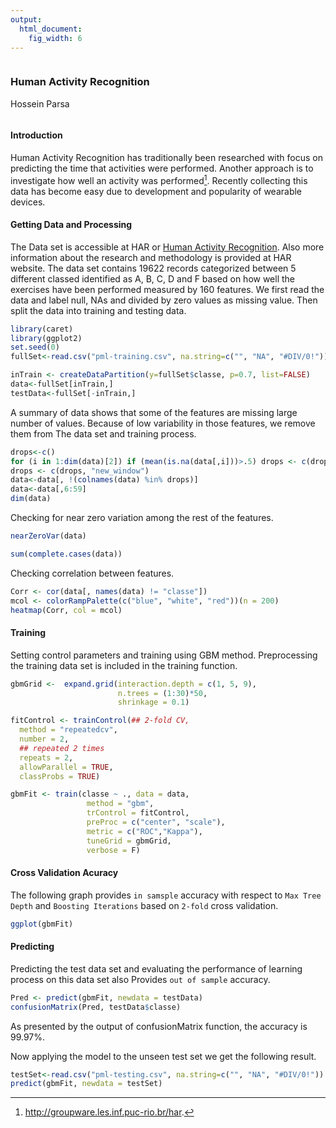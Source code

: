 ```yaml
---
output:
  html_document:
    fig_width: 6
--- 
```

```
```

### Human Activity Recognition 


Hossein Parsa
```
```

#### Introduction

Human Activity Recognition has traditionally been researched with focus on predicting the time that activities were performed. Another approach is to investigate how well an activity was performed[^1]. Recently collecting this data has become easy due to development and popularity of wearable devices. 

#### Getting Data and Processing

The Data set is accessible at HAR or [Human Activity Recognition](http://groupware.les.inf.puc-rio.br/har). Also more information about the research and methodology is provided at HAR website. The data set contains 19622 records categorized between 5 different classed identified as A, B, C, D and F based on how well the exercises have been performed measured by 160 features. We first read the data and label null, NAs and divided by zero values as missing value. Then split the data into training and testing data.


```r
library(caret)
library(ggplot2)
set.seed(0)
fullSet<-read.csv("pml-training.csv", na.string=c("", "NA", "#DIV/0!"))

inTrain <- createDataPartition(y=fullSet$classe, p=0.7, list=FALSE)
data<-fullSet[inTrain,]
testData<-fullSet[-inTrain,]
```

A summary of data shows that some of the features are missing large number of values. Because of low variability in those features, we remove them from The data set and training process.

```r

drops<-c()
for (i in 1:dim(data)[2]) if (mean(is.na(data[,i]))>.5) drops <- c(drops, names(data)[i])
drops <- c(drops, "new_window")
data<-data[, !(colnames(data) %in% drops)]
data<-data[,6:59]
dim(data)
```
    
Checking for near zero variation among the rest of the features.
    
```r
nearZeroVar(data)
```
```r
sum(complete.cases(data))
```
    
Checking correlation between features.
    
```r
Corr <- cor(data[, names(data) != "classe"])
mcol <- colorRampPalette(c("blue", "white", "red"))(n = 200)
heatmap(Corr, col = mcol)
```
  
  
#### Training  

Setting control parameters and training using GBM method. Preprocessing the training data set is included in the training function.


```r
gbmGrid <-  expand.grid(interaction.depth = c(1, 5, 9),
                        n.trees = (1:30)*50,
                        shrinkage = 0.1)

fitControl <- trainControl(## 2-fold CV,
  method = "repeatedcv",
  number = 2,
  ## repeated 2 times
  repeats = 2,
  allowParallel = TRUE,
  classProbs = TRUE)

gbmFit <- train(classe ~ ., data = data,
                 method = "gbm",
                 trControl = fitControl,
                 preProc = c("center", "scale"),
                 metric = c("ROC","Kappa"),
                 tuneGrid = gbmGrid,
                 verbose = F)

```

#### Cross Validation Acuracy
  
The following graph provides `in samsple` accuracy with respect to `Max Tree Depth` and `Boosting Iterations` based on `2-fold` cross validation.


```r

ggplot(gbmFit)

```
    
    
#### Predicting

Predicting the test data set and evaluating the performance of learning process on this data set also Provides `out of sample` accuracy.


```r

Pred <- predict(gbmFit, newdata = testData)
confusionMatrix(Pred, testData$classe)

```
    
    
As presented by the output of confusionMatrix function, the accuracy is 99.97%.

Now applying the model to the unseen test set we get the following result.
```r

testSet<-read.csv("pml-testing.csv", na.string=c("", "NA", "#DIV/0!"))
predict(gbmFit, newdata = testSet)

```

[^1]: [http://groupware.les.inf.puc-rio.br/har](http://groupware.les.inf.puc-rio.br/har).
